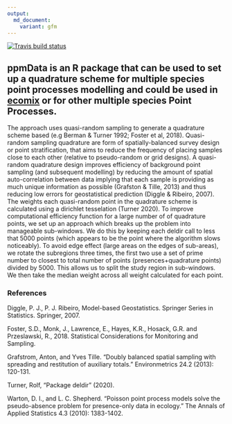 ```yaml
---
output:
  md_document:
    variant: gfm
---
```


[![Travis build status](https://travis-ci.org/skiptoniam/ppmData.svg?branch=master)](https://travis-ci.org/skiptoniam/ppmData)
  
## ppmData is an R package that can be used to set up a quadrature scheme for multiple species point processes modelling and could be used in [ecomix](https://github.com/skiptoniam/ecomix) or for other multiple species Point Processes.

The approach uses quasi-random sampling to generate a quadrature
scheme based (e.g Berman & Turner 1992; Foster et al, 2018). Quasi-random 
sampling quadrature are form of spatially-balanced survey design or 
point stratification, that aims to reduce the frequency of placing samples 
close to each other (relative to pseudo-random or grid designs). A 
quasi-random quadrature design improves efficiency of background point 
sampling (and subsequent modelling) by reducing the amount of spatial 
auto-correlation between data implying that each sample is providing as much 
unique information as possible (Grafston & Tille, 2013) and thus reducing low 
errors for geostatistical prediction (Diggle & Ribeiro, 2007).
The weights each quasi-random point in the quadrature scheme is calculated 
using a dirichlet tesselation (Turner 2020). To improve computational efficiency 
\link[deldir]{deldir} function for a large number of of quadrature points, we 
set up an approach which breaks up the problem into manageable sub-windows. 
We do this by keeping each deldir call to less that 5000 points (which appears 
to be the point where the algorithm slows noticeably). To avoid edge effect 
(large areas on the edges of sub-areas), we rotate the subregions three times, 
the first two use a set of prime number to closest to total number of points 
(presences+quadrature points) divided by 5000. This allows us to split the study
region in sub-windows. We then take the median weight across all weight 
calculated for each point. 

### References 

Diggle, P. J., P. J. Ribeiro, Model-based Geostatistics. Springer Series in Statistics. Springer, 2007.

Foster, S.D., Monk, J., Lawrence, E., Hayes, K.R., Hosack, G.R. and Przeslawski, R., 2018. Statistical Considerations for Monitoring and Sampling.

Grafstrom, Anton, and Yves Tille. "Doubly balanced spatial sampling with spreading and restitution of auxiliary totals." Environmetrics 24.2 (2013): 120-131.

Turner, Rolf, "Package deldir" (2020).

Warton, D. I., and L. C. Shepherd. "Poisson point process models solve the pseudo-absence problem for presence-only data in ecology." The Annals of Applied Statistics 4.3 (2010): 1383-1402.
